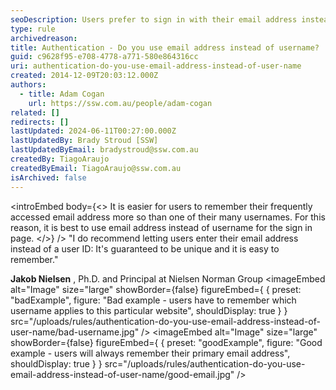 ```yaml
---
seoDescription: Users prefer to sign in with their email address instead of username due to its uniqueness and ease of recall.
type: rule
archivedreason:
title: Authentication - Do you use email address instead of username?
guid: c9628f95-e708-4778-a771-580e864316cc
uri: authentication-do-you-use-email-address-instead-of-user-name
created: 2014-12-09T20:03:12.000Z
authors:
  - title: Adam Cogan
    url: https://ssw.com.au/people/adam-cogan
related: []
redirects: []
lastUpdated: 2024-06-11T00:27:00.000Z
lastUpdatedBy: Brady Stroud [SSW]
lastUpdatedByEmail: bradystroud@ssw.com.au
createdBy: TiagoAraujo
createdByEmail: TiagoAraujo@ssw.com.au
isArchived: false
---
```


<introEmbed
  body={<>
It is easier for users to remember their frequently accessed email address more so than one of their many usernames. For this reason, it is best to use email address instead of username for the sign in page.
  </>}
/>
"I do recommend letting users enter their email address instead of a user ID: It's guaranteed to be unique and it is easy to remember."

**Jakob Nielsen** , Ph.D. and Principal at Nielsen Norman Group
<imageEmbed
  alt="Image"
  size="large"
  showBorder={false}
  figureEmbed={ {
    preset: "badExample",
    figure: "Bad example - users have to remember which username applies to this particular website",
    shouldDisplay: true
  } }
  src="/uploads/rules/authentication-do-you-use-email-address-instead-of-user-name/bad-username.jpg"
/>
<imageEmbed
  alt="Image"
  size="large"
  showBorder={false}
  figureEmbed={ {
    preset: "goodExample",
    figure: "Good example - users will always remember their primary email address",
    shouldDisplay: true
  } }
  src="/uploads/rules/authentication-do-you-use-email-address-instead-of-user-name/good-email.jpg"
/>
